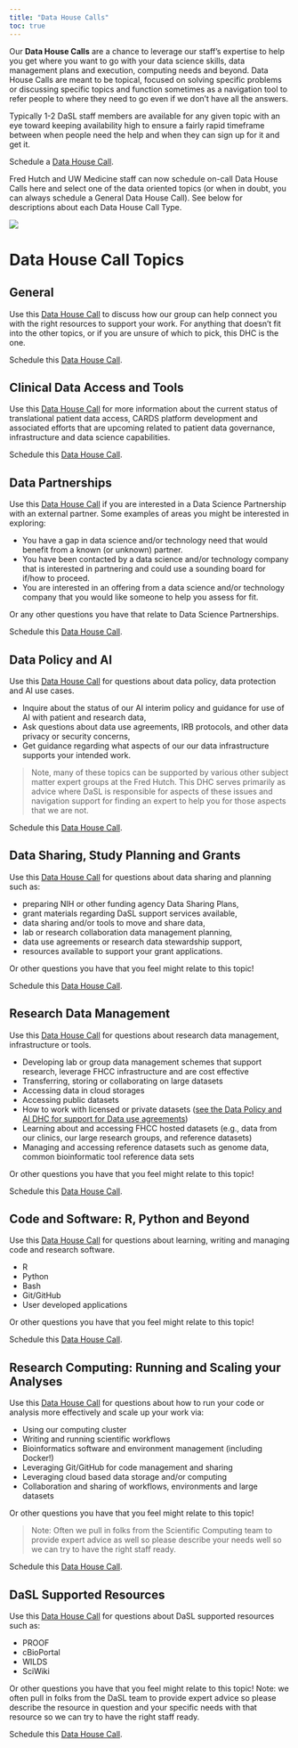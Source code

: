 ```yaml
---
title: "Data House Calls"
toc: true
---
```


Our **Data House Calls** are a chance to leverage our staff's expertise to help you get where you want to go with your data science skills, data management plans and execution, computing needs and beyond. Data House Calls are meant to be topical, focused on solving specific problems or discussing specific topics and function sometimes as a navigation tool to refer people to where they need to go even if we don’t have all the answers.  

Typically 1-2 DaSL staff members are available for any given topic with an eye toward keeping availability high to ensure a fairly rapid timeframe between when people need the help and when they can sign up for it and get it.

:::: {layout="[ 70, 30 ]"}
::: {#first-column}


::: {.callout-tip appearance="simple"}
Schedule a [Data House Call](https://calendly.com/data-house-calls).  
:::
Fred Hutch and UW Medicine staff can now schedule on-call Data House Calls here and select one of the data oriented topics (or when in doubt, you can always schedule a General Data House Call). See below for descriptions about each Data House Call Type.  
:::


::: {#second-column}


![](../img/DaSLHouseCalls-lucy.png)

:::
::::


# Data House Call Topics




## General
Use this [Data House Call](https://calendly.com/data-house-calls/misc) to discuss how our group can help connect you with the right resources to support your work. For anything that doesn't fit into the other topics, or if you are unsure of which to pick, this DHC is the one.


::: {.callout-tip appearance="simple"}
Schedule this [Data House Call](https://calendly.com/data-house-calls/misc).  
:::

## Clinical Data Access and Tools

Use this [Data House Call](https://calendly.com/data-house-calls/cards) for more information about the current status of translational patient data access, CARDS platform development and associated efforts that are upcoming related to patient data governance, infrastructure and data science capabilities. 

::: {.callout-tip appearance="simple"}
Schedule this [Data House Call](https://calendly.com/data-house-calls/cards).  
:::



## Data Partnerships

Use this [Data House Call](https://calendly.com/data-house-calls/partnerships) if you are interested in a Data Science Partnership with an external partner. Some examples of areas you might be interested in exploring:

- You have a gap in data science and/or technology need that would benefit from a known (or unknown) partner.
- You have been contacted by a data science and/or technology company that is interested in partnering and could use a sounding board for if/how to proceed.
- You are interested in an offering from a data science and/or technology company that you would like someone to help you assess for fit.

Or any other questions you have that relate to Data Science Partnerships.



::: {.callout-tip appearance="simple"}
Schedule this [Data House Call](https://calendly.com/data-house-calls/partnerships).  
:::
## Data Policy and AI

Use this [Data House Call](https://calendly.com/data-house-calls/data-policy) for questions about data policy, data protection and AI use cases.

- Inquire about the status of our AI interim policy and guidance for use of AI with patient and research data,
- Ask questions about data use agreements, IRB protocols, and other data privacy or security concerns,
- Get guidance regarding what aspects of our our data infrastructure supports your intended work.


>Note, many of these topics can be supported by various other subject matter expert groups at the Fred Hutch. This DHC serves primarily as advice where DaSL is responsible for aspects of these issues and navigation support for finding an expert to help you for those aspects that we are not.


::: {.callout-tip appearance="simple"}
Schedule this [Data House Call](https://calendly.com/data-house-calls/data-policy).  
:::
## Data Sharing, Study Planning and Grants


Use this [Data House Call](https://calendly.com/data-house-calls/sharing) for questions about data sharing and planning such as:

- preparing NIH or other funding agency Data Sharing Plans,
- grant materials regarding DaSL support services available,
- data sharing and/or tools to move and share data,
- lab or research collaboration data management planning,
- data use agreements or research data stewardship support,
- resources available to support your grant applications.

Or other questions you have that you feel might relate to this topic!


::: {.callout-tip appearance="simple"}
Schedule this [Data House Call](https://calendly.com/data-house-calls/sharing).  
:::

## Research Data Management



Use this [Data House Call](https://calendly.com/data-house-calls/management) for questions about research data management, infrastructure or tools.


- Developing lab or group data management schemes that support research, leverage FHCC infrastructure and are cost effective
- Transferring, storing or collaborating on large datasets
- Accessing data in cloud storages
- Accessing public datasets
- How to work with licensed or private datasets ([see the Data Policy and AI DHC for support for Data use agreements](programs/dhc.qmd#data-policy-and-ai))
- Learning about and accessing FHCC hosted datasets (e.g., data from our clinics, our large research groups, and reference datasets)
- Managing and accessing reference datasets such as genome data, common bioinformatic tool reference data sets

Or other questions you have that you feel might relate to this topic!



::: {.callout-tip appearance="simple"}
Schedule this [Data House Call](https://calendly.com/data-house-calls/management).  
:::
## Code and Software: R, Python and Beyond
Use this [Data House Call](https://calendly.com/data-house-calls/code) for questions about learning, writing and managing code and research software.

- R
- Python
- Bash
- Git/GitHub
- User developed applications

Or other questions you have that you feel might relate to this topic!

::: {.callout-tip appearance="simple"}
Schedule this [Data House Call](https://calendly.com/data-house-calls/code).  
:::
## Research Computing: Running and Scaling your Analyses

Use this [Data House Call](https://calendly.com/data-house-calls/computing) for questions about how to run your code or analysis more effectively and scale up your work via:

- Using our computing cluster
- Writing and running scientific workflows
- Bioinformatics software and environment management (including Docker!)
- Leveraging Git/GitHub for code management and sharing
- Leveraging cloud based data storage and/or computing
- Collaboration and sharing of workflows, environments and large datasets

Or other questions you have that you feel might relate to this topic!  

>Note: Often we pull in folks from the Scientific Computing team to provide expert advice as well so please describe your needs well so we can try to have the right staff ready.



::: {.callout-tip appearance="simple"}
Schedule this [Data House Call](https://calendly.com/data-house-calls/computing).  
:::


## DaSL Supported Resources

Use this [Data House Call](https://calendly.com/data-house-calls/resources) for questions about DaSL supported resources such as:

- PROOF
- cBioPortal
- WILDS
- SciWiki

Or other questions you have that you feel might relate to this topic! Note: we often pull in folks from the DaSL team to provide expert advice so please describe the resource in question and your specific needs with that resource so we can try to have the right staff ready.

::: {.callout-tip appearance="simple"}
Schedule this [Data House Call](https://calendly.com/data-house-calls/resources).  
:::


